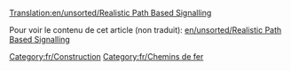 [[Translation:en/unsorted/Realistic Path Based Signalling]]


{{fr/Dépassé}}
{{fr/note|Cet article a été écrit à l'origine en juin 2007, avant que les signaux PBS de YAPP existent. Donc, cet article est partiellement obsolète.}}

Pour voir le contenu de cet article (non traduit): [[en/unsorted/Realistic Path Based Signalling]]

[[Category:fr/Construction]]
[[Category:fr/Chemins de fer]]